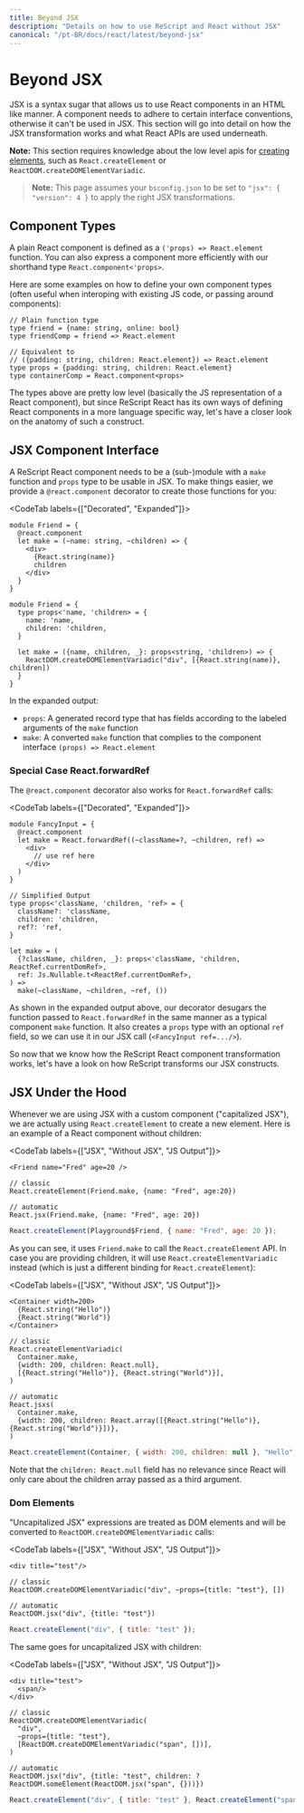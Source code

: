 ```yaml
---
title: Beyond JSX
description: "Details on how to use ReScript and React without JSX"
canonical: "/pt-BR/docs/react/latest/beyond-jsx"
---
```


# Beyond JSX

<Intro>

JSX is a syntax sugar that allows us to use React components in an HTML like manner. A component needs to adhere to certain interface conventions, otherwise it can't be used in JSX. This section will go into detail on how the JSX transformation works and what React APIs are used underneath.

</Intro>

**Note:** This section requires knowledge about the low level apis for [creating elements](./elements-and-jsx#creating-elements-from-component-functions), such as `React.createElement` or `ReactDOM.createDOMElementVariadic`.

> **Note:** This page assumes your `bsconfig.json` to be set to `"jsx": { "version": 4 }` to apply the right JSX transformations.

## Component Types

A plain React component is defined as a `('props) => React.element` function. You can also express a component more efficiently with our shorthand type `React.component<'props>`.

Here are some examples on how to define your own component types (often useful when interoping with existing JS code, or passing around components):

```res
// Plain function type
type friend = {name: string, online: bool}
type friendComp = friend => React.element

// Equivalent to
// ({padding: string, children: React.element}) => React.element
type props = {padding: string, children: React.element}
type containerComp = React.component<props>
```
The types above are pretty low level (basically the JS representation of a React component), but since ReScript React has its own ways of defining React components in a more language specific way, let's have a closer look on the anatomy of such a construct.

## JSX Component Interface

A ReScript React component needs to be a (sub-)module with a `make` function and `props` type to be usable in JSX. To make things easier, we provide a `@react.component` decorator to create those functions for you:

<CodeTab labels={["Decorated", "Expanded"]}>

```res
module Friend = {
  @react.component
  let make = (~name: string, ~children) => {
    <div>
      {React.string(name)}
      children
    </div>
  }
}
```
```res
module Friend = {
  type props<'name, 'children> = {
    name: 'name,
    children: 'children,
  }

  let make = ({name, children, _}: props<string, 'children>) => {
    ReactDOM.createDOMElementVariadic("div", [{React.string(name)}, children])
  }
}
```

</CodeTab>

In the expanded output:

- `props`: A generated record type that has fields according to the labeled arguments of the `make` function
- `make`: A converted `make` function that complies to the component interface `(props) => React.element`

### Special Case React.forwardRef

The `@react.component` decorator also works for `React.forwardRef` calls:


<CodeTab labels={["Decorated", "Expanded"]}>

```res
module FancyInput = {
  @react.component
  let make = React.forwardRef((~className=?, ~children, ref) =>
    <div>
      // use ref here
    </div>
  )
}
```

```res
// Simplified Output
type props<'className, 'children, 'ref> = {
  className?: 'className,
  children: 'children,
  ref?: 'ref,
}

let make = (
  {?className, children, _}: props<'className, 'children, ReactRef.currentDomRef>,
  ref: Js.Nullable.t<ReactRef.currentDomRef>,
) =>
  make(~className, ~children, ~ref, ())
```

</CodeTab>

As shown in the expanded output above, our decorator desugars the function passed to `React.forwardRef` in the same manner as a typical component `make` function. It also creates a `props` type with an optional `ref` field, so we can use it in our JSX call (`<FancyInput ref=.../>`).

So now that we know how the ReScript React component transformation works, let's have a look on how ReScript transforms our JSX constructs.

## JSX Under the Hood

Whenever we are using JSX with a custom component ("capitalized JSX"), we are actually using `React.createElement` to create a new element. Here is an example of a React component without children:

<CodeTab labels={["JSX", "Without JSX", "JS Output"]}>

```res
<Friend name="Fred" age=20 />
```
```res
// classic
React.createElement(Friend.make, {name: "Fred", age:20})

// automatic
React.jsx(Friend.make, {name: "Fred", age: 20})
```
```js
React.createElement(Playground$Friend, { name: "Fred", age: 20 });
```

</CodeTab>

As you can see, it uses `Friend.make` to call the `React.createElement` API. In case you are providing children, it will use `React.createElementVariadic` instead (which is just a different binding for `React.createElement`):

<CodeTab labels={["JSX", "Without JSX", "JS Output"]}>

```res
<Container width=200>
  {React.string("Hello")}
  {React.string("World")}
</Container>
```

```res
// classic
React.createElementVariadic(
  Container.make,
  {width: 200, children: React.null},
  [{React.string("Hello")}, {React.string("World")}],
)

// automatic
React.jsxs(
  Container.make,
  {width: 200, children: React.array([{React.string("Hello")}, {React.string("World")}])},
)
```

```js
React.createElement(Container, { width: 200, children: null }, "Hello", "World");
```

</CodeTab>

Note that the `children: React.null` field has no relevance since React will only care about the children array passed as a third argument.


### Dom Elements

"Uncapitalized JSX" expressions are treated as DOM elements and will be converted to `ReactDOM.createDOMElementVariadic` calls:

<CodeTab labels={["JSX", "Without JSX", "JS Output"]}>

```res
<div title="test"/>
```

```res
// classic
ReactDOM.createDOMElementVariadic("div", ~props={title: "test"}, [])

// automatic
ReactDOM.jsx("div", {title: "test"})
```

```js
React.createElement("div", { title: "test" });
```

</CodeTab>

The same goes for uncapitalized JSX with children:

<CodeTab labels={["JSX", "Without JSX", "JS Output"]}>

```res
<div title="test">
  <span/>
</div>
```

```res
// classic
ReactDOM.createDOMElementVariadic(
  "div",
  ~props={title: "test"},
  [ReactDOM.createDOMElementVariadic("span", [])],
)

// automatic
ReactDOM.jsx("div", {title: "test", children: ?ReactDOM.someElement(ReactDOM.jsx("span", {}))})
```

```js
React.createElement("div", { title: "test" }, React.createElement("span", undefined));
```

</CodeTab>
